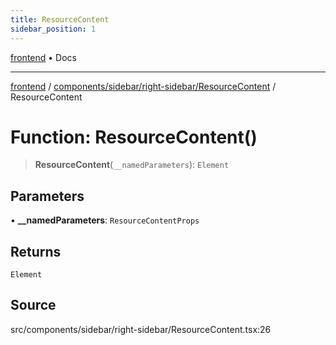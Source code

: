 ```yaml
---
title: ResourceContent
sidebar_position: 1
---
```


[frontend](../../../../..) • Docs

***

[frontend](../../../../..) / [components/sidebar/right-sidebar/ResourceContent](..) / ResourceContent

# Function: ResourceContent()

> **ResourceContent**(`__namedParameters`): `Element`

## Parameters

• **\_\_namedParameters**: `ResourceContentProps`

## Returns

`Element`

## Source

src/components/sidebar/right-sidebar/ResourceContent.tsx:26
